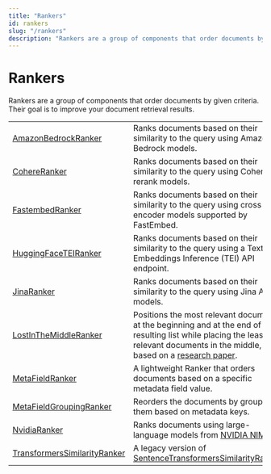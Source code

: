 ```yaml
---
title: "Rankers"
id: rankers
slug: "/rankers"
description: "Rankers are a group of components that order documents by given criteria. Their goal is to improve your document retrieval results."
---
```


# Rankers

Rankers are a group of components that order documents by given criteria. Their goal is to improve your document retrieval results.

|  |  |
| --- | --- |
| [AmazonBedrockRanker](doc:amazonbedrockranker) | Ranks documents based on their similarity to the query using Amazon Bedrock models. |
| [CohereRanker](/docs/cohereranker) | Ranks documents based on their similarity to the query using Cohere rerank models. |
| [FastembedRanker](doc:fastembedranker) | Ranks documents based on their similarity to the query using cross-encoder models supported by FastEmbed. |
| [HuggingFaceTEIRanker](doc:huggingfaceteiranker) | Ranks documents based on their similarity to the query using a Text Embeddings Inference (TEI) API endpoint. |
| [JinaRanker](/docs/jinaranker) | Ranks documents based on their similarity to the query using Jina AI models. |
| [LostInTheMiddleRanker](/docs/lostinthemiddleranker) | Positions the most relevant documents at the beginning and at the end of the resulting list while placing the least relevant documents in the middle, based on a [research paper](https://arxiv.org/abs/2307.03172). |
| [MetaFieldRanker](doc:metafieldranker) | A lightweight Ranker that orders documents based on a specific metadata field value.  |
| [MetaFieldGroupingRanker](doc:metafieldgroupingranker) | Reorders the documents by grouping them based on metadata keys. |
| [NvidiaRanker](doc:nvidiaranker) | Ranks documents using large-language models from [NVIDIA NIMs](https://ai.nvidia.com) . |
| [TransformersSimilarityRanker](doc:transformerssimilarityranker) | A legacy version of [SentenceTransformersSimilarityRanker](doc:sentencetransformerssimilarityranker). |
